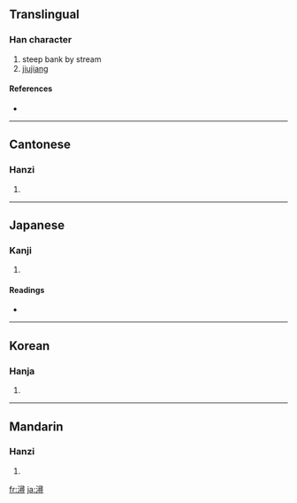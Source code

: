 {{also|浔}}
==Translingual==

===Han character===
{{Han char|rn=85|rad=水|as=12|sn=15|four=3714<sub>6</sub>|canj=水尸一戈 (ESMI)}}

# steep bank by stream
# [[jiujiang]]

====References====
* {{Han ref|kx=0650.220|dkj=18280|dj=1061.030|hdz=31748.010|uh=6F6F|ud=28527|bh=BCF1|bd=48369}}

----

==Cantonese==

===Hanzi===
{{yue-hanzi|jyut=|y=cham4}}

# {{defn|Cantonese}}

----

==Japanese==

===Kanji===
{{ja-kanji|grade=|rs=水12}}

# {{defn|Japanese}}

====Readings====
* {{ja-readings|on=[[じん]] (jin)|kun=[[ふち]] (fuchi)}}

----

==Korean==

===Hanja===
{{ko-hanja|hangeul=심|eumhun=|rv=sim|mr=sim|y=sim}}

# {{defn|Korean}}

----

==Mandarin==

===Hanzi===
{{cmn-hanzi|sim=浔|pin=[[xún]] ([[xun2]])|wg=hsün<sup>2</sup>}}

# {{defn|Mandarin}}

[[fr:潯]]
[[ja:潯]]